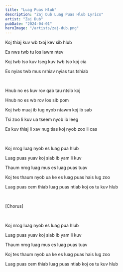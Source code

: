 ```yaml
---
title: "Luag Puas Hlub"
description: "Zaj Dub Luag Puas Hlub Lyrics"
artist: "Zaj Dub"
pubDate: "2024-04-01"
heroImage: "/artists/zaj-dub.png"
---
```


Koj thiaj kuv wb txoj kev sib hlub

Es nws twb tu los lawm ntev

Koj twb tso kuv tseg kuv twb tso koj cia

Es nyias twb mus nrhiav nyias tus tshiab

<br />

Hnub no es kuv rov qab tau ntsib koj

Hnub no es wb rov los sib pom

Koj twb muaj ib tug nyob ntawm koj ib sab

Tsi zoo li kuv ua tseem nyob ib leeg

Es kuv thiaj li xav nug tias koj nyob zoo li cas

<br />

Koj nrog luag nyob es luag pua hlub

Luag puas yuav koj siab ib yam li kuv

Thaum nrog luag mus es luag puas tuav

Koj tes thaum nyob ua ke es luag puas hais lug zoo

Luag puas cem thiab luag puas ntiab koj os tu kuv hlub

<br />

[Chorus]

<br />

Koj nrog luag nyob es luag pua hlub

Luag puas yuav koj siab ib yam li kuv

Thaum nrog luag mus es luag puas tuav

Koj tes thaum nyob ua ke es luag puas hais lug zoo

Luag puas cem thiab luag puas ntiab koj os tu kuv hlub
